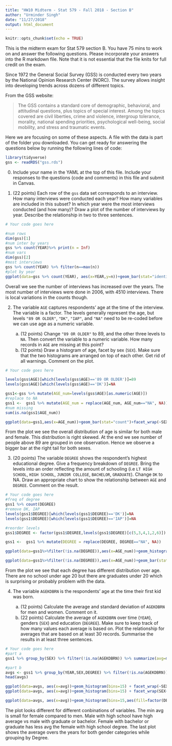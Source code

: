 ```yaml
---
title: "HW10 Midterm - Stat 579 - Fall 2018 - Section B"
author: "Urminder Singh"
date: "11/27/2018"
output: html_document
---
```


```r
knitr::opts_chunk$set(echo = TRUE)
```

This is the midterm exam for Stat 579 section B. You have 75 mins to work on and answer the following questions. Please incorporate your answers into the R markdown file. Note that it is not essential that the file knits for full credit on the exam.


Since 1972 the General Social Survey (GSS) is conducted every two years by the National Opinion Research Center (NORC).
The survey allows insight into developing trends across dozens of different topics. 

From the GSS website:

> The GSS contains a standard core of demographic, behavioral, and attitudinal questions, plus topics of special interest. Among the topics covered are civil liberties, crime and violence, intergroup tolerance, morality, national spending priorities, psychological well-being, social mobility, and stress and traumatic events.

Here we are focusing on some of these aspects. A file with the data is part of the folder you downloaded. You can get ready for answering the questions below by running the following lines of code:

```r
library(tidyverse)
gss <- readRDS("gss.rds")
```

0. Include your name in the YAML at the top of this file. Include your responses to the questions (code and comments) in this file and submit in Canvas. 

1. (22 points) Each row of the `gss` data set corresponds to an interview. How many interviews were conducted each year? How many variables are included in this subset? In which year were the most interviews conducted (and how many)? Draw a plot of the number of interviews by year. Describe the relationship in two to three sentences.

```r
# Your code goes here

#num rows
dim(gss)[1]
#num inter by years
gss %>% count(YEAR)%>% print(n = Inf)
#num vars
dim(gss)[2]
#most interviews
gss %>% count(YEAR) %>% filter(n==max(n))
#plot by year
ggplot(data=gss %>% count(YEAR), aes(x=YEAR,y=n))+geom_bar(stat="identity",aes(fill=factor(YEAR)))

```

Overall we see the number of interviews has increased over the years. The most number of interviews were done in 2006, with 4510 interviews. There is local variations in the counts though.

2. The variable `AGE` captures respondents' age at the time of the interview. The variable is a factor. The levels generally represent the age, but levels `"89 OR OLDER"`, `"DK"`, `"IAP"`, and `"NA"` need to be re-coded before we can use age as a numeric variable. 

    a. (12 points) Change `"89 OR OLDER"` to 89, and the other three levels  to `NA`. Then convert the variable to a numeric variable. How many records in `AGE` are missing at this point?
    b. (12 points)  Draw a histogram of age,  facet by sex (`SEX`). Make sure that the two histograms are arranged on top of each other. Get rid of all warnings. Comment on the plot.

```r
# Your code goes here

levels(gss$AGE)[which(levels(gss$AGE)=='89 OR OLDER')]=89
levels(gss$AGE)[which(levels(gss$AGE)=='DK')]=NA

gss1<-gss %>% mutate(AGE_num=levels(gss$AGE)[as.numeric(AGE)])
#replace to NA
gss1 <-  gss1 %>% mutate(AGE_num = replace(AGE_num, AGE_num=="NA", NA))
#num missing
sum(is.na(gss1$AGE_num))

ggplot(data=gss1,aes(x=AGE_num))+geom_bar(stat="count")+facet_wrap(~SEX,ncol = 1)+theme(axis.text.x = element_text(angle = 90, hjust = 1))


```

From the plot we see the overall distribution of age is similar for both male and female. This distribution is right skewed. At the end we see number of people above 89 are grouped in one observation. Hence we observe a bigger bar at the right tail for both sexes.


3. (20 points) The variable `DEGREE` shows the respondent's highest educational degree.
Give a frequency breakdown of `DEGREE`. Bring the levels into an order reflecting the amount of schooling (i.e `LT HIGH SCHOOL`, `HIGH SCHOOL`, `JUNIOR COLLEGE`, `BACHELOR`, `GRADUATE`). Change `DK` to NA. 
Draw an appropriate chart to show the relationship between `AGE` and `DEGREE`. Comment on the result. 

```r
# Your code goes here
#freq of degree
gss1 %>% count(DEGREE)
#remove DK, IAP
levels(gss1$DEGREE)[which(levels(gss1$DEGREE)=='DK')]=NA
levels(gss1$DEGREE)[which(levels(gss1$DEGREE)=='IAP')]=NA

#reorder levels
gss1$DEGREE <- factor(gss1$DEGREE,levels(gss1$DEGREE)[c(5,3,4,1,2,6)])

gss1 <-  gss1 %>% mutate(DEGREE = replace(DEGREE, DEGREE=="NA", NA))

ggplot(data=gss1%>%filter(!is.na(DEGREE)),aes(x=AGE_num))+geom_histogram(stat="count")+facet_wrap(~DEGREE,ncol = 1)+theme(axis.text.x = element_text(angle = 90, hjust = 1))

ggplot(data=gss1%>%filter(!is.na(DEGREE)),aes(x=AGE_num))+geom_bar(stat="count")+facet_wrap(~DEGREE,ncol = 1)+theme(axis.text.x = element_text(angle = 90, hjust = 1))


```

From the plot we see that each degree has different distribution over age. There are no school under age 20 but there are graduates under 20 which is surprising or probably problem with the data.

4. The variable `AGEKDBRN` is the respondents' age at the time their first kid was born. 

    a. (12 points) Calculate the average and standard deviation of `AGEKDBRN` for men and women. Comment on it. 
    b. (22 points) Calculate the average of `AGEKDBRN` over time (`YEAR`), genders (`SEX`) and education (`DEGREE`). Make sure to keep track of how many values each average is based on. Plot the relationship for averages that are based on at least 30 records. Summarise the results in at least three sentences.


```r
# Your code goes here
#part a
gss1 %>% group_by(SEX) %>% filter(!is.na(AGEKDBRN)) %>% summarize(avg=mean(AGEKDBRN),sd=sd(AGEKDBRN),obs=n())

#part b
avgs <- gss1 %>% group_by(YEAR,SEX,DEGREE) %>% filter(!is.na(AGEKDBRN)) %>% summarize(avg=mean(AGEKDBRN),sd=sd(AGEKDBRN),obs=n()) %>% filter(obs>=30)
head(avgs)

ggplot(data=avgs, aes(x=avg))+geom_histogram(bins=15) + facet_wrap(~SEX)
ggplot(data=avgs, aes(x=avg))+geom_histogram(bins=15) + facet_wrap(SEX~DEGREE)

ggplot(data=avgs, aes(x=avg))+geom_histogram(bins=15,aes(fill=factor(DEGREE ))) + facet_wrap(SEX~YEAR)


```

The plot looks different for different conbinations of variables. The min avg is small for female compared to men. Male with high school have high average vs male with graduate or bachelor. Female with bachelor or graduate has less avg the female with high school degree. The last plot shows the average overs the years for both gender categories while grouping by Degree.


